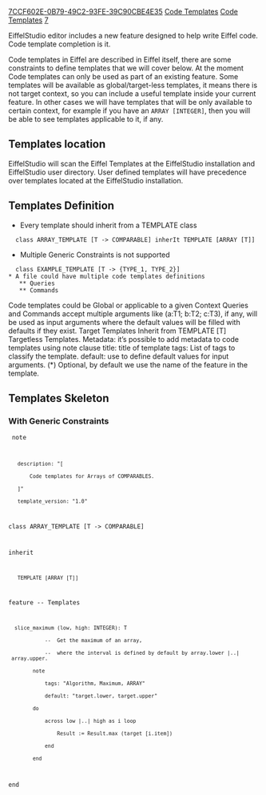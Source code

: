 [[Property:uuid|7CCF602E-0B79-49C2-93FE-39C90CBE4E35]]
[[Property:link_title|Code Templates]]
[[Property:title|Code Templates]]
[[Property:weight|7]]

EiffelStudio editor includes a new feature designed to help write Eiffel code. Code template completion is it.

Code templates in Eiffel are described in Eiffel itself, there are some constraints to define templates that we will cover below. At the moment Code templates can only be used as part of an existing feature. Some templates will be available as global/target-less templates, it means there is not target context, so you can include a useful template inside your current feature. In other cases we will have templates that will be only available to certain context, for example if you have an <code>ARRAY [INTEGER]</code>, then you will be able to see templates applicable to it, if any.


<span id="templates_location"></span> 
==Templates location==

EiffelStudio will scan the Eiffel Templates at the EiffelStudio installation and EiffelStudio user directory.
User defined templates will have precedence over templates located at the EiffelStudio installation.


<span id="templates_definition"></span> 
==Templates Definition==

* Every template should inherit from a TEMPLATE class
   class ARRAY_TEMPLATE [T -> COMPARABLE] inherIt TEMPLATE [ARRAY [T]] 
* Multiple Generic Constraints is not supported
   class EXAMPLE_TEMPLATE [T -> {TYPE_1, TYPE_2}]
 * A file could have multiple code templates definitions
    ** Queries 
    ** Commands
Code templates could be Global or applicable to a given Context
Queries and Commands accept multiple arguments like (a:T1; b:T2; c:T3), if any, will be used as input arguments where the default values will be filled with defaults if they exist.
Target Templates
Inherit from TEMPLATE [T]
Targetless Templates.
Metadata: it’s possible to add metadata to code templates using note clause 
title: title of template   
tags: List of tags to classify the template. 
default: use to define default values for input arguments. 
(*) Optional, by default we use the name of the feature in the template.



<span id="templates_skeleton"></span> 
==Templates Skeleton==

===With Generic Constraints===

<code>
note
    description: "[
        Code templates for Arrays of COMPARABLES.
    ]"
    template_version: "1.0"


class ARRAY_TEMPLATE [T -> COMPARABLE]

inherit
    
    TEMPLATE [ARRAY [T]]

feature  -- Templates

   slice_maximum (low, high: INTEGER): T
             --  Get the maximum of an array, 
             --  where the interval is defined by default by array.lower |..| array.upper.
         note
             tags: "Algorithm, Maximum, ARRAY"
             default: "target.lower, target.upper"
         do
             across low |..| high as i loop
                 Result := Result.max (target [i.item])
             end
         end  
end  
</code>






